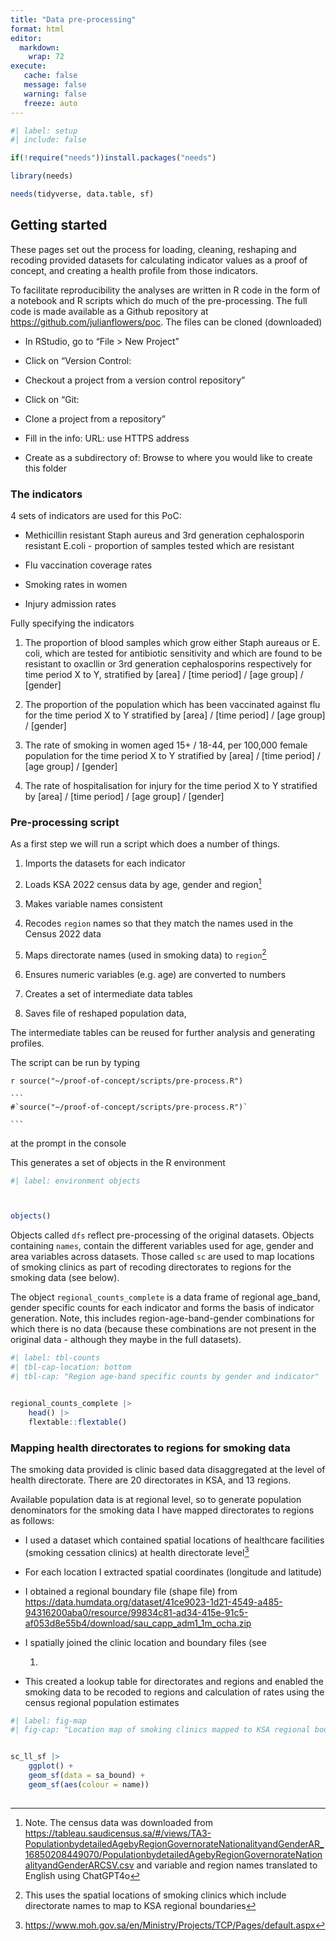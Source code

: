 ```yaml
---
title: "Data pre-processing"
format: html
editor: 
  markdown: 
    wrap: 72
execute:
   cache: false
   message: false
   warning: false
   freeze: auto
---
```


```r
#| label: setup
#| include: false

if(!require("needs"))install.packages("needs")

library(needs)

needs(tidyverse, data.table, sf)

```

## Getting started

These pages set out the process for loading, cleaning, reshaping and
recoding provided datasets for calculating indicator values as a proof
of concept, and creating a health profile from those indicators.

To facilitate reproducibility the analyses are written in R code in the
form of a notebook and R scripts which do much of the pre-processing.
The full code is made available as a Github repository at
<https://github.com/julianflowers/poc>. The files can be cloned
(downloaded)

-   In RStudio, go to “File > New Project”

-   Click on “Version Control:

-   Checkout a project from a version control repository”

-   Click on “Git:

-   Clone a project from a repository”

-   Fill in the info: URL: use HTTPS address

-   Create as a subdirectory of: Browse to where you would like to
    create this folder

### The indicators

4 sets of indicators are used for this PoC:

-   Methicillin resistant Staph aureus and 3rd generation cephalosporin
    resistant E.coli - proportion of samples tested which are resistant

-   Flu vaccination coverage rates

-   Smoking rates in women

-   Injury admission rates

Fully specifying the indicators

1.  The proportion of blood samples which grow either Staph aureaus
    or E. coli, which are tested for antibiotic sensitivity and which
    are found to be resistant to oxacllin or 3rd generation
    cephalosporins respectively for time period X to Y, stratified by
    \[area\] / \[time period\] / \[age group\] / \[gender\]

2.  The proportion of the population which has been vaccinated against
    flu for the time period X to Y stratified by \[area\] / \[time
    period\] / \[age group\] / \[gender\]

3.  The rate of smoking in women aged 15+ / 18-44, per 100,000 female
    population for the time period X to Y stratified by \[area\] /
    \[time period\] / \[age group\] / \[gender\]

4.  The rate of hospitalisation for injury for the time period X to Y
    stratified by \[area\] / \[time period\] / \[age group\] /
    \[gender\]

### Pre-processing script

As a first step we will run a script which does a number of things.

1.  Imports the datasets for each indicator

2.  Loads KSA 2022 census data by age, gender and
    region[^getting-started-1]

3.  Makes variable names consistent

4.  Recodes `region` names so that they match the names used in the
    Census 2022 data

5.  Maps directorate names (used in smoking data) to
    `region`[^getting-started-2]

6.  Ensures numeric variables (e.g. age) are converted to numbers

7.  Creates a set of intermediate data tables

8.  Saves file of reshaped population data,

[^getting-started-1]: Note. The census data was downloaded from
    <https://tableau.saudicensus.sa/#/views/TA3-PopulationbydetailedAgebyRegionGovernorateNationalityandGenderAR_16850208449070/PopulationbydetailedAgebyRegionGovernorateNationalityandGenderARCSV.csv>
    and variable and region names translated to English using ChatGPT4o

[^getting-started-2]: This uses the spatial locations of smoking clinics
    which include directorate names to map to KSA regional boundaries

The intermediate tables can be reused for further analysis and
generating profiles.

The script can be run by typing

`r source("~/proof-of-concept/scripts/pre-process.R")`

````         
```
#`source("~/proof-of-concept/scripts/pre-process.R")`

```
````

at the prompt in the console

This generates a set of objects in the R environment

```r
#| label: environment objects



objects() 

```

Objects called `dfs` reflect pre-processing of the original datasets.
Objects containing `names`, contain the different variables used for
age, gender and area variables across datasets. Those called `sc` are
used to map locations of smoking clinics as part of recoding
directorates to regions for the smoking data (see below).

The object `regional_counts_complete` is a data frame of regional
age_band, gender specific counts for each indicator and forms the basis
of indicator generation. Note, this includes region-age-band-gender
combinations for which there is no data (because these combinations are
not present in the original data - although they maybe in the full
datasets).

```r
#| label: tbl-counts
#| tbl-cap-location: bottom
#| tbl-cap: "Region age-band specific counts by gender and indicator"


regional_counts_complete |>
    head() |>
    flextable::flextable()

```

### Mapping health directorates to regions for smoking data

The smoking data provided is clinic based data disaggregated at the
level of health directorate. There are 20 directorates in KSA, and 13
regions.

Available population data is at regional level, so to generate
population denominators for the smoking data I have mapped directorates
to regions as follows:

-   I used a dataset which contained spatial locations of healthcare
    facilities (smoking cessation clinics) at health directorate
    level[^getting-started-3]

-   For each location I extracted spatial coordinates (longitude and
    latitude)

-   I obtained a regional boundary file (shape file) from
    <https://data.humdata.org/dataset/41ce9023-1d21-4549-a485-94316200aba0/resource/99834c81-ad34-415e-91c5-af053d8e55b4/download/sau_capp_adm1_1m_ocha.zip>

-   I spatially joined the clinic location and boundary files (see
    @fig-map)

-   This created a lookup table for directorates and regions and enabled
    the smoking data to be recoded to regions and calculation of rates
    using the census regional population estimates

[^getting-started-3]: [https://www.moh.gov.sa/en/Ministry/Projects/TCP/Pages/default.aspx](https://www.moh.gov.sa/en/Ministry/Projects/TCP/Pages/default.aspx")

```r
#| label: fig-map
#| fig-cap: "Location map of smoking clinics mapped to KSA regional boundaries"


sc_ll_sf |>
    ggplot() +
    geom_sf(data = sa_bound) +
    geom_sf(aes(colour = name)) 
    

```
